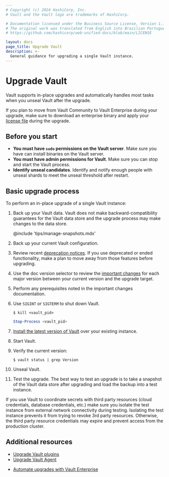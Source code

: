 ```yaml
---
# Copyright (c) 2024 HashiCorp, Inc.
# Vault and the Vault logo are trademarks of HashiCorp.

# Documentation licensed under the Business Source License, Version 1.1.
# The original work was translated from English into Brazilian Portuguese.
# https://github.com/hashicorp/web-unified-docs/blob/main/LICENSE

layout: docs
page_title: Upgrade Vault
description: >-
  General guidance for upgrading a single Vault instance.
---
```


# Upgrade Vault

Vault supports in-place upgrades and automatically handles most tasks when you
unseal Vault after the upgrade.

<Tip title="Upgrading from Community to Enterprise edition">

  If you plan to move from Vault Community to Vault Enterprise during your
  upgrade, make sure to download an enterprise binary and apply your
  [license file](/vault/api-docs/system/license#install-license) during the
  upgrade.

</Tip>

## Before you start

- **You must have `sudo` permissions on the Vault server**. Make sure you have
  can install binaries on the Vault server.
- **You must have admin permissions for Vault**. Make sure you can stop and
  start the Vault process.
- **Identify unseal candidates**. Identify and notify enough people with unseal
  shards to meet the unseal threshold after restart.

## Basic upgrade process

To perform an in-place upgrade of a single Vault instance:

1. Back up your Vault data. Vault does not make backward-compatibility
   guarantees for the Vault data store and the upgrade process may make changes
   to the data store.

   @include 'tips/manage-snapshots.mdx'

1. Back up your current Vault configuration.

1. Review recent [deprecation notices](/vault/docs/updates/deprecation). If you
   use deprecated or ended functionality, make a plan to move away from those
   features before upgrading.

1. Use the doc version selector to review the
   [important changes](/vault/docs/updates/important-changes) for each major
   version between your current version and the upgrade target.

1. Perform any prerequisites noted in the important changes documentation.

1. Use `SIGINT` or `SIGTERM` to shut down Vault.

    <Tabs>

    <Tab heading="Bash">

    ```shell-session
    $ kill <vault_pid>
    ```

    </Tab>

    <Tab heading="Powershell">

    ```powershell
    Stop-Process <vault_pid>
    ```

    </Tab>

    </Tabs>

1. [Install the latest version of Vault](/vault/docs/get-vault) over your
   existing instance.

1. Start Vault.

1. Verify the current version:

    ```shell-session
    $ vault status | grep Version
    ```

1. Unseal Vault.

1. Test the upgrade. The best way to test an upgrade is to take a snapshot of
   the Vault data store after upgrading and load the backup into a test instance.

<Warning title="Isolate your test instance">

If you use Vault to coordinate secrets with third party resources (cloud
credentials, database credentials, etc.) make sure you isolate the test
instance from external network connectivity during testing. Isolating the test
instance prevents it from trying to revoke 3rd party resources. Otherwise, the
third party resource credentials may expire and prevent access from the
production cluster.

</Warning>


## Additional resources

<Tabs>

<Tab heading="Guides">

- [Upgrade Vault plugins](/vault/docs/plugins/upgrade/)
- [Upgrade Vault Agent](/vault/docs/agent-and-proxy/upgrade)

</Tab>

<Tab heading="Tutorials">

- [Automate upgrades with Vault Enterprise](/vault/tutorials/raft/raft-upgrade-automation)

</Tab>

</Tabs>
